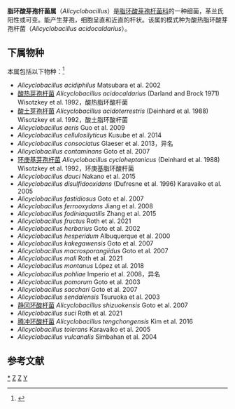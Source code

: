 {{Automatic taxobox
| taxon = Alicyclobacillus
| authority = Wisotzkey et al., 1992
| type_species = ''Alicyclobacillus acidocaldarius''
| type_species_authority = (Darland and Brock, 1971) Wisotzkey et al., 1992
}}
'''脂环酸芽孢杆菌属'''（''Alicyclobacillus''）是[[脂环酸芽孢杆菌科|脂环酸芽孢杆菌科]]的一种细菌，革兰氏阳性或可变。能产生芽孢，细胞呈直和近直的杆状。该属的模式种为酸热脂环酸芽孢杆菌（''Alicyclobacillus acidocaldarius''）。

==下属物种==
本属包括以下物种：<ref>{{cite web |title=Alicyclobacillus Wisotzkey et al., 1992 |url=https://www.gbif.org/species/3228077 |website=GBIF}}</ref>
* ''Alicyclobacillus acidiphilus'' Matsubara et al. 2002
* [[酸热芽孢杆菌|酸热芽孢杆菌]] ''Alicyclobacillus acidocaldarius'' (Darland and Brock 1971) Wisotzkey et al. 1992，酸热脂环酸杆菌
* [[酸土芽孢杆菌|酸土芽孢杆菌]] ''Alicyclobacillus acidoterrestris'' (Deinhard et al. 1988) Wisotzkey et al. 1992，酸土脂环酸杆菌
* ''Alicyclobacillus aeris'' Guo et al. 2009
* ''Alicyclobacillus cellulosilyticus'' Kusube et al. 2014
* ''Alicyclobacillus consociatus'' Glaeser et al. 2013，异名
* ''Alicyclobacillus contaminans'' Goto et al. 2007
* [[环庚基芽孢杆菌|环庚基芽孢杆菌]] ''Alicyclobacillus cycloheptanicus'' (Deinhard et al. 1988) Wisotzkey et al. 1992，环庚基脂环酸杆菌
* ''Alicyclobacillus dauci'' Nakano et al. 2015
* ''Alicyclobacillus disulfidooxidans'' (Dufresne et al. 1996) Karavaiko et al. 2005
* ''Alicyclobacillus fastidiosus'' Goto et al. 2007
* ''Alicyclobacillus ferrooxydans'' Jiang et al. 2008
* ''Alicyclobacillus fodiniaquatilis'' Zhang et al. 2015
* ''Alicyclobacillus fructus'' Roth et al. 2021
* ''Alicyclobacillus herbarius'' Goto et al. 2002
* ''Alicyclobacillus hesperidum'' Albuquerque et al. 2000
* ''Alicyclobacillus kakegawensis'' Goto et al. 2007
* ''Alicyclobacillus macrosporangiidus'' Goto et al. 2007
* ''Alicyclobacillus mali'' Roth et al. 2021
* ''Alicyclobacillus montanus'' López et al. 2018
* ''Alicyclobacillus pohliae'' Imperio et al. 2008，异名
* ''Alicyclobacillus pomorum'' Goto et al. 2003
* ''Alicyclobacillus sacchari'' Goto et al. 2007
* ''Alicyclobacillus sendaiensis'' Tsuruoka et al. 2003
* [[静冈环酸杆菌|静冈环酸杆菌]] ''Alicyclobacillus shizuokensis'' Goto et al. 2007
* ''Alicyclobacillus suci'' Roth et al. 2021
* [[腾冲环酸杆菌|腾冲环酸杆菌]] ''Alicyclobacillus tengchongensis'' Kim et al. 2016
* ''Alicyclobacillus tolerans'' Karavaiko et al. 2005
* ''Alicyclobacillus vulcanalis'' Simbahan et al. 2004

==参考文献==
{{reflist}}

{{taxonbar}}

[[Category:_脂环酸芽孢杆菌属|*]]
[[Category:_脂环酸芽孢杆菌科|Z]]
[[Category:_1992年描述的分类群|Z]]
[[Category:革兰氏阳性菌|Y]]